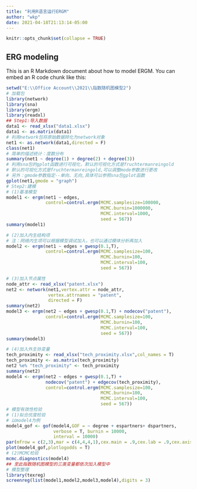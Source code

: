 ```yaml
---
title: "利用R语言运行ERGM"
author: "wkp"
date: 2021-04-18T21:13:14-05:00
---
```


```r
knitr::opts_chunk$set(collapse = TRUE)
```

## ERG modeling

This is an R Markdown document about how to model ERGM.
You can embed an R code chunk like this:


```r
setwd("E:\\Office Account\\2021\\指数随机图模型2")
# 加载包
library(network)
library(sna)
library(ergm)
library(readxl)
## Step1:导入数据
data1 <- read_xlsx("data1.xlsx")
data1 <- as.matrix(data1)
# 利用network包将原始数据转化为network对象
net1 <- as.network(data1,directed = F)
class(net1)
# 简单的描述统计：度数分布
summary(net1 ~ degree(1) + degree(2) + degree(3))
# 利用sna包的gplot函数进行可视化，默认的可视化方式是fruchtermanreingold
# 默认的可视化方式是fruchtermanreingold,可以调整mode参数进行更改
# 另外：gmode参数指定--单向、无向,具体可以参照sna包gplot函数
gplot(net1,gmode = "graph")
# Step2:建模
# (1)基准模型
model1 <- ergm(net1 ~ edges,
               control=control.ergm(MCMC.samplesize=100000, 
                                    MCMC.burnin=1000000, 
                                    MCMC.interval=1000, 
                                    seed = 567))
summary(model1)

# (2)加入内生结构项
# 注：网络内生项可以根据模型调试加入，也可以通过模体分析再加入
model2 <- ergm(net1 ~ edges + gwesp(0.1,T),
               control=control.ergm(MCMC.samplesize=100, 
                                    MCMC.burnin=100, 
                                    MCMC.interval=100, 
                                    seed = 567))

# (3)加入节点属性
node_attr <- read_xlsx("patent.xlsx")
net2 <- network(net1,vertex.attr = node_attr,
                vertex.attrnames = "patent",
                directed = F)
summary(net2)
model3 <- ergm(net2 ~ edges + gwesp(0.1,T) + nodecov("patent"),
               control=control.ergm(MCMC.samplesize=100, 
                                    MCMC.burnin=100,  
                                    MCMC.interval=100,
                                    seed = 567))
summary(model3)

# (4)加入外生协变量
tech_proximity <- read_xlsx("tech_proximity.xlsx",col_names = T)
tech_proximity <- as.matrix(tech_proximity)
net2 %e% "tech_proximity" <- tech_proximity
summary(net2)
model4 <- ergm(net2 ~ edges + gwesp(0.1,T) + 
               nodecov("patent") + edgecov(tech_proximity),
               control=control.ergm(MCMC.samplesize=100, 
                                    MCMC.burnin=100,  
                                    MCMC.interval=100,
                                    seed = 567))
# 模型有效性检验
# (1)拟合优度检验
# 以model4为例
model4_gof <- gof(model4,GOF = ~ degree + espartners+ dspartners,
                  verbose = T, burnin = 10000,
                  interval = 10000)
par(mfrow = c(2,3),mar = c(4,4,4,1),cex.main = .9,cex.lab = .9,cex.axis = .75)
plot(model4_gof,plotlogodds = T)
# (2)MCMC检验
mcmc.diagnostics(model4)
## 至此指数随机图模型的三类变量都依次加入模型中
# 模型整理
library(texreg)
screenreg(list(model1,model2,model3,model4),digits = 3)

```
